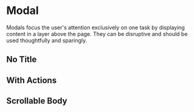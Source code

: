 

<Meta title="Overlays/Modal" component={Modal} />

# Modal

Modals focus the user's attention exclusively on one task by displaying content in a layer above the page. They can be disruptive and should be used thoughtfully and sparingly.

<Canvas>
    <Story story={stories.Default} name="Default" />
</Canvas>

<ArgsTable story="Default" />

## No Title

<Canvas>
    <Story story={stories.NoTitle} />
</Canvas>

## With Actions

<Canvas>
    <Story story={stories.WithActions} />
</Canvas>

## Scrollable Body

<Canvas>
    <Story story={stories.Scrollable} />
</Canvas>
